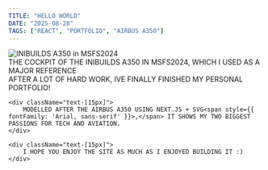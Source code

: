 ```yaml
---
TITLE: "HELLO WORLD"
DATE: "2025-08-28"
TAGS: ["REACT", "PORTFOLIO", "AIRBUS A350"]
---
```



<div className="prose prose-lg mx-auto text-white px-1">
    <Image
        src={imageRef}
        alt="INIBUILDS A350 in MSFS2024"
        width={612}
        height={280}
        className="mx-auto"
        style={{ width: '612px', height: '280px', objectFit: 'cover' }}
    />
    <div className="text-xs text-center text-gray-400 mt-3 mb-3">
        THE COCKPIT OF THE INIBUILDS A350 IN MSFS2024<span style={{ fontFamily: 'Arial, sans-serif' }}>,</span> WHICH I USED AS A MAJOR REFERENCE
    </div>
    <div className="text-[15px]">
        AFTER A LOT OF HARD WORK<span style={{ fontFamily: 'Arial, sans-serif' }}>,</span> IVE FINALLY FINISHED MY PERSONAL PORTFOLIO<span style={{ fontFamily: 'Arial, sans-serif' }}>!</span>
    </div>

    <div className="text-[15px]">
        MODELLED AFTER THE AIRBUS A350 USING NEXT.JS + SVG<span style={{ fontFamily: 'Arial, sans-serif' }}>,</span> IT SHOWS MY TWO BIGGEST PASSIONS FOR TECH AND AVIATION.
    </div>

    <div className="text-[15px]">
        I HOPE YOU ENJOY THE SITE AS MUCH AS I ENJOYED BUILDING IT :)
    </div>
</div>

